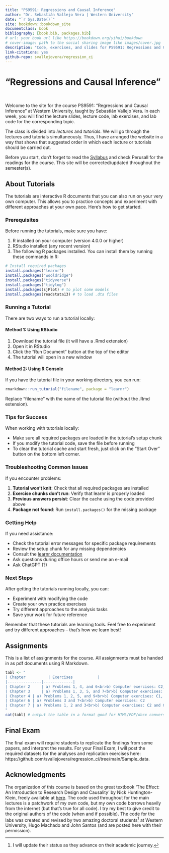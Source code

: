 ```yaml
--- 
title: "PS9591: Regressions and Causal Inference"
author: "Dr. Sebastián Vallejo Vera | Western University"
date: "`r Sys.Date()`"
site: bookdown::bookdown_site
documentclass: book
bibliography: [book.bib, packages.bib]
# url: your book url like https://bookdown.org/yihui/bookdown
# cover-image: path to the social sharing image like images/cover.jpg
description: "Code, exercises, and slides for PS9591: Regressions and Causal Inference"
link-citations: yes
github-repo: svallejovera/regression_ci
---
```

  
# "Regressions and Causal Inference" {.unnumbered}
  
&nbsp;

Welcome to the site for the course PS9591: "Regressions and Causal Inference" at Western University, taught by Sebastián Vallejo Vera. In each week, you will find the lecture slides, lecture code, lab exercises, and lab code for the corresponding topic. 

The class is divided into *lectures* and *tutorials*. We will go through the lectures and tutorials simultaneously. Thus, I have arranged the website in a way that shows that suggested order in which each lecture or tutorials should be carried out. 

Before you start, don't forget to read the [Syllabus](https://github.com/svallejovera/regression_ci/blob/main/files/9591B_Regression_and_Causal_Inference_2025.pdf) and check Perusall for the readings for the course. This site will be corrected/updated throughout the semester(s).

## About Tutorials

The tutorials are interactive R documents that you can also run on your very own computer. This allows you to practice concepts and experiment with different approaches at your own pace. Here's how to get started.

### Prerequisites

Before running the tutorials, make sure you have:

1.  R installed on your computer (version 4.0.0 or higher)
2.  RStudio installed (any recent version)
3.  The following R packages installed. You can install them by running these commands in R:

``` r
# Install required packages
install.packages("learnr")
install.packages("wooldridge")
install.packages("tidyverse")
install.packages("tidylog")
install.packages(sjPlot) # to plot some models
install.packages(readstata13) # to load .dta files
```

### Running a Tutorial

There are two ways to run a tutorial locally:

#### Method 1: Using RStudio

1.  Download the tutorial file (it will have a .Rmd extension)
2.  Open it in RStudio
3.  Click the "Run Document" button at the top of the editor
4.  The tutorial will open in a new window

#### Method 2: Using R Console

If you have the tutorial file in your working directory, you can run:

``` r
rmarkdown::run_tutorial("filename", package = "learnr")
```

Replace "filename" with the name of the tutorial file (without the .Rmd extension).

### Tips for Success

When working with tutorials locally:

-   Make sure all required packages are loaded in the tutorial's setup chunk
-   If you modify the tutorial code, save the file before running
-   To clear the tutorial cache and start fresh, just click on the "Start Over" button on the bottom left corner. 

### Troubleshooting Common Issues

If you encounter problems:

1.  **Tutorial won't knit**: Check that all required packages are installed
2.  **Exercise chunks don't run**: Verify that learnr is properly loaded
3.  **Previous answers persist**: Clear the cache using the code provided above
4.  **Package not found**: Run `install.packages()` for the missing package

### Getting Help

If you need assistance:

-   Check the tutorial error messages for specific package requirements
-   Review the setup chunk for any missing dependencies
-   Consult the [learnr documentation](https://rstudio.github.io/learnr/)
-   Ask questions during office hours or send me an e-mail
-   Ask ChatGPT (?)

### Next Steps

After getting the tutorials running locally, you can:

-   Experiment with modifying the code
-   Create your own practice exercises
-   Try different approaches to the analysis tasks
-   Save your work for future reference

Remember that these tutorials are learning tools. Feel free to experiment and try different approaches – that's how we learn best!

## Assignments

This is a list of assignments for the course. All assignments must be handed in as pdf documents using R Markdown. 

```r
tabl <- "
| Chapter          | Exercises           |
|---------------|-------------|
| Chapter 2     | a) Problems 1, 4, and 6<br>b) Computer exercises: C2, C4, and C7 |
| Chapter 3     | a) Problems 1, 3, 5, and 7<br>b) Computer exercises: C2, C6, and C9     |
| Chapter 4 | a) Problems 1, 2, 5, and 9<br>b) Computer exercises: C1, C5, and C6            |
| Chapter 6 | a) Problems 3 and 7<br>b) Computer exercises: C2           |
| Chapter 7 | a) Problems 1, 2 and 3<br>b) Computer exercises: C2 and C3       |
"
cat(tabl) # output the table in a format good for HTML/PDF/docx conversion
```


## Final Exam

The final exam will require students to replicate the findings from some papers, and interpret the results. For your Final Exam, I will post the required datasets for the analyses and replication exercises here: https://github.com/svallejovera/regression_ci/tree/main/Sample_data. 

## Acknowledgments 

The organization of this course is based on the great textbook 'The Effect: An Introduction to Research Design and Causality' by Nick Huntington-Klein, freely available at [here](https://theeffectbook.net/). The code used throughout for the main lectures is a patchwork of my own code, but my own code borrows heavily from the internet (but that's true for all code). I try my best to give credit to the original authors of the code (when and if possible). The code for the labs was created and revised by two amazing doctoral students[^1] at Western University, Hugo Machado and John Santos (and are posted here with their permission). 


[^1]: I will update their status as they advance on their academic journey.

